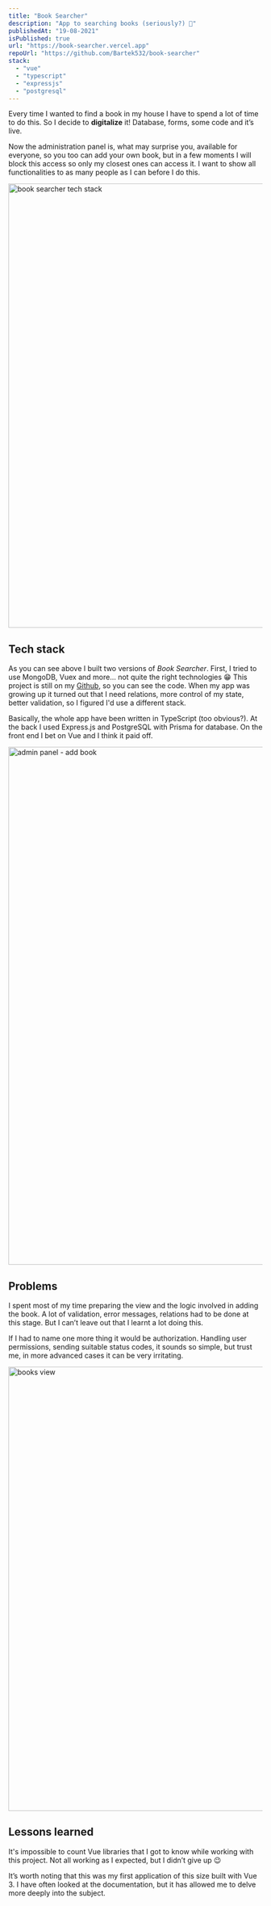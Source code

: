 ```yaml
---
title: "Book Searcher"
description: "App to searching books (seriously?) 📘"
publishedAt: "19-08-2021"
isPublished: true
url: "https://book-searcher.vercel.app"
repoUrl: "https://github.com/Bartek532/book-searcher"
stack:
  - "vue"
  - "typescript"
  - "expressjs"
  - "postgresql"
---
```


<div id="introduction">

Every time I wanted to find a book in my house I have to spend a lot of time to do this. So I decide to **digitalize** it! Database, forms, some code and it’s live.

Now the administration panel is, what may surprise you, available for everyone, so you too can add your own book, but in a few moments I will block this access so only my closest ones can access it. I want to show all functionalities to as many people as I can before I do this.

</div>

<Image src="/img/projects/book-searcher/stack.png" alt="book searcher tech stack" width="1200" height="880" />

## Tech stack

As you can see above I built two versions of _Book Searcher_. First, I tried to use MongoDB, Vuex and more... not quite the right technologies 😁 This project is still on my [Github](https://github.com/Bartek532/book-searcher-mongo), so you can see the code. When my app was growing up it turned out that I need relations, more control of my state, better validation, so I figured I'd use a different stack.

Basically, the whole app have been written in TypeScript (too obvious?). At the back I used Express.js and PostgreSQL
with Prisma for database. On the front end I bet on Vue and I think it paid off.

<Image src="/img/projects/book-searcher/add-book.png" alt="admin panel - add book" width="1400" height="1026" />

## Problems

I spent most of my time preparing the view and the logic involved in adding the book. A lot of validation, error messages, relations had to be done at this stage. But I can’t leave out that I learnt a lot doing this.

If I had to name one more thing it would be authorization. Handling user permissions, sending suitable status codes, it sounds so simple, but trust me, in more advanced cases it can be very irritating.

<Image src="/img/projects/book-searcher/books.png" alt="books view" width="1200" height="880" />

## Lessons learned

It's impossible to count Vue libraries that I got to know while working with this project. Not all working as I expected, but I didn’t give up 😉

It’s worth noting that this was my first application of this size built with Vue 3. I have often looked at the documentation, but it has allowed me to delve more deeply into the subject.
